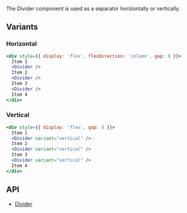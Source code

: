 The Divider component is used as a separator horizontally or vertically.

## Variants

### Horizontal

```jsx live
<div style={{ display: 'flex', flexDirection: 'column', gap: 8 }}>
  Item 1
  <Divider />
  Item 2
  <Divider />
  Item 3
  <Divider />
  Item 4
</div>
```

### Vertical

```jsx live
<div style={{ display: 'flex', gap: 8 }}>
  Item 1
  <Divider variant="vertical" />
  Item 2
  <Divider variant="vertical" />
  Item 3
  <Divider variant="vertical" />
  Item 4
</div>
```

## API

- [Divider](/docs/apis/divider)
